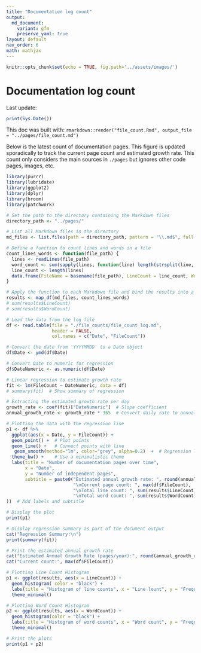 ```yaml
---
title: "Documentation log count"
output:
  md_document:
    variant: gfm
    preserve_yaml: true
layout: default
nav_order: 6
math: mathjax
---
```


```r
knitr::opts_chunk$set(echo = TRUE, fig.path='../assets/images/')
```

# Documentation log count

Last update:
```r
print(Sys.Date())
```

This doc was built with: `rmarkdown::render("file_count.Rmd", output_file = "../pages/file_count.md")`

Below is the latest count of documentation pages. 
This figure is updated sporadically to track the current page count and estimated growth rate.
This count only considers the main sources in `./pages` but ignores other code pages, images, etc. 


```r
library(purrr)
library(lubridate)
library(ggplot2)
library(dplyr)
library(broom)
library(patchwork)

# Set the path to the directory containing the Markdown files
directory_path <- "../pages/"

# List all Markdown files in the directory
md_files <- list.files(path = directory_path, pattern = "\\.md$", full.names = TRUE)

# Define a function to count lines and words in a file
count_lines_words <- function(file_path) {
  lines <- readLines(file_path)
  word_count <- sum(sapply(lines, function(line) length(strsplit(line, "\\s+")[[1]])))
  line_count <- length(lines)
  data.frame(FileName = basename(file_path), LineCount = line_count, WordCount = word_count)
}

# Apply the function to each Markdown file and bind the results into a single data frame
results <- map_df(md_files, count_lines_words)
# sum(results$LineCount)
# sum(results$WordCount)
```


```r

# Load the data from the log file
df <- read.table(file = "./file_counts/file_count_log.md",
                 header = FALSE,
                 col.names = c("Date", "FileCount"))

# Convert the date from 'YYYYMMDD' to a Date object
df$Date <- ymd(df$Date)

# Convert Date to numeric for regression
df$DateNumeric <- as.numeric(df$Date)

# Linear regression to estimate growth rate
fit <- lm(FileCount ~ DateNumeric, data = df)
# summary(fit)  # Show summary of regression

# Extracting the estimated growth rate per day
growth_rate <- coef(fit)["DateNumeric"]  # Slope coefficient
annual_growth_rate <- growth_rate * 365  # Convert daily rate to annual rate

# Plotting the data with the regression line
p1 <- df %>%
  ggplot(aes(x = Date, y = FileCount)) +
  geom_point() +  # Plot points
  geom_line() +   # Connect points with line
   geom_smooth(method="lm", color="grey", alpha=0.2)  +  # Regression line
  theme_bw() +    # Use a minimalistic theme
  labs(title = "Number of documentation pages over time",
       x = "Date",
       y = "Number of independent pages",
       subtitle = paste0("Estimated annual growth rate: ", round(annual_growth_rate, 2), "pages/year", 
                         "\nCurrent page count: ", max(df$FileCount),
                         "\nTotal line count: ", sum(results$LineCount),
                         "\nTotal word count: ", sum(results$WordCount)
))  # Add labels and subtitle

# Display the plot
print(p1)

# Display regression summary as part of the document output
cat("Regression Summary:\n")
print(summary(fit))

# Print the estimated annual growth rate
cat("Estimated Annual Growth Rate (pages/year):", round(annual_growth_rate, 2))
cat("Current count:", max(df$FileCount))
```


```r
# Plotting Line Count Histogram
p1 <- ggplot(results, aes(x = LineCount)) +
  geom_histogram( color = "black") +
  labs(title = "Histogram of line counts", x = "Line lount", y = "Frequency") +
  theme_minimal()

# Plotting Word Count Histogram
p2 <- ggplot(results, aes(x = WordCount)) +
  geom_histogram(color = "black") +
  labs(title = "Histogram of word counts", x = "Word count", y = "Frequency") +
  theme_minimal()

# Print the plots
print(p1 + p2)
```